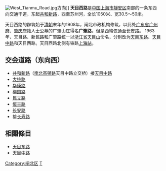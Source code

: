 {{otheruse|other=位于杭州的一条道路|天目山路}}{{Infobox Shanghai Road|中文道路名称=天目西路|所在地区=|路段主要建筑=|通车日期=|道路动工日期=|道路旧名=|命名缘由=|道路命名日期=|终点=苏州河接[[长寿路|长寿路]]|起点=[[共和新路|共和新路]]接[[天目中路|天目中路]]|行车线数量=|走向1=东|车速限制=|道路总长度=|道路属性=|图片说明=|图片=|走向2(E)=W|道路英文名=Tianmu Rd. (W)|走向1(E)=E|走向2=西|收费=}}[[File:West_Tianmu_Road.jpg|thumb]]方向]]
'''天目西路'''是[[中国|中国]][[上海市|上海市]][[靜安区|靜安区]]南部的一条东西向交通干道，东起[[共和新路|共和新路]]，西至苏州河，全长1050米、宽30.5～50米。

天目西路的辟筑始于[[清朝|清朝]]末年的1908年，闸北市政机构修筑，以此处[[广东省|广东省]][[广州府|广州府]]、[[肇庆府|肇庆府]]籍人士公墓的广肇山庄得名'''广肇路'''，但是西端仅通至长安路。
1963年，天目路、新民路和广肇路统一以[[浙江省|浙江省]][[天目山_(浙江)|天目山]]命名，分别改为[[天目东路|天目东路]]、[[天目中路|天目中路]]和天目西路。天目西路北侧有铁路[[上海站|上海站]]。

== 交会道路（东向西） ==
*[[共和新路|共和新路]]（[[南北高架路|南北高架路]]天目中路立交桥）接[[天目中路|天目中路]]
*[[大统路|大统路]]
*[[华康路|华康路]]
*[[梅园路|梅园路]]
*[[民立路|民立路]]
*[[恒丰路|恒丰路]]
*[[长安路|长安路]]
*接[[长寿路_(上海)|长寿路]]

==相關條目==
*[[天目东路|天目东路]]
*[[天目中路|天目中路]]

{{模板:上海市区三横三纵主干道}}
{{SH-stub}}


[[Category:闸北区|Category:闸北区]]
[[Category:上海道路|T]]